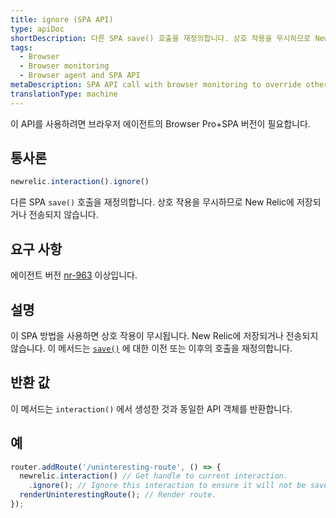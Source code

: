 ```yaml
---
title: ignore (SPA API)
type: apiDoc
shortDescription: 다른 SPA save() 호출을 재정의합니다. 상호 작용을 무시하므로 New Relic에 저장되거나 전송되지 않습니다.
tags:
  - Browser
  - Browser monitoring
  - Browser agent and SPA API
metaDescription: SPA API call with browser monitoring to override other save calls; ignores an interaction so it is not be saved or sent to New Relic.
translationType: machine
---
```


<Callout variant="important">
  이 API를 사용하려면 브라우저 에이전트의 Browser Pro+SPA 버전이 필요합니다.
</Callout>

## 통사론

```js
newrelic.interaction().ignore()
```

다른 SPA `save()` 호출을 재정의합니다. 상호 작용을 무시하므로 New Relic에 저장되거나 전송되지 않습니다.

## 요구 사항

에이전트 버전 [nr-963](/docs/release-notes/new-relic-browser-release-notes/browser-agent-release-notes) 이상입니다.

## 설명

이 SPA 방법을 사용하면 상호 작용이 무시됩니다. New Relic에 저장되거나 전송되지 않습니다. 이 메서드는 [`save()`](/docs/browser/new-relic-browser/browser-agent-apis/browser-spa-api-newrelicinteractionsave) 에 대한 이전 또는 이후의 호출을 재정의합니다.

## 반환 값

이 메서드는 `interaction()` 에서 생성한 것과 동일한 API 객체를 반환합니다.

## 예

```js
router.addRoute('/uninteresting-route', () => {
  newrelic.interaction() // Get handle to current interaction.
    .ignore(); // Ignore this interaction to ensure it will not be saved.
  renderUninterestingRoute(); // Render route.
});
```
